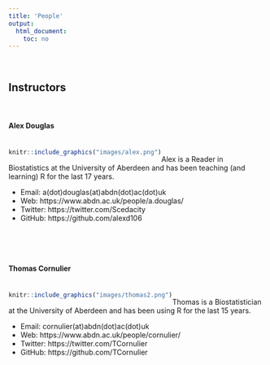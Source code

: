 ```yaml
---
title: 'People'
output: 
  html_document:
    toc: no
---
```

\  

## Instructors

\  

#### Alex Douglas
<div style= "float:left;position: relative; top: 5px;">
```r
knitr::include_graphics("images/alex.png")
```
</div>

\ 

Alex is a Reader in Biostatistics at the University of Aberdeen and has been teaching (and learning) R for the last 17 years. 

- Email: a(dot)douglas(at)abdn(dot)ac(dot)uk
- Web: https://www.abdn.ac.uk/people/a.douglas/
- Twitter: https://twitter.com/Scedacity
- GitHub: https://github.com/alexd106

\  

\  

#### Thomas Cornulier
<div style= "float:left;position: relative; top: 5px;">
```r
knitr::include_graphics("images/thomas2.png")
```
</div>

\  

Thomas is a Biostatistician at the University of Aberdeen and has been using R for the last 15 years. 

- Email: cornulier(at)abdn(dot)ac(dot)uk
- Web: https://www.abdn.ac.uk/people/cornulier/
- Twitter: https://twitter.com/TCornulier
- GitHub: https://github.com/TCornulier

\  

\  